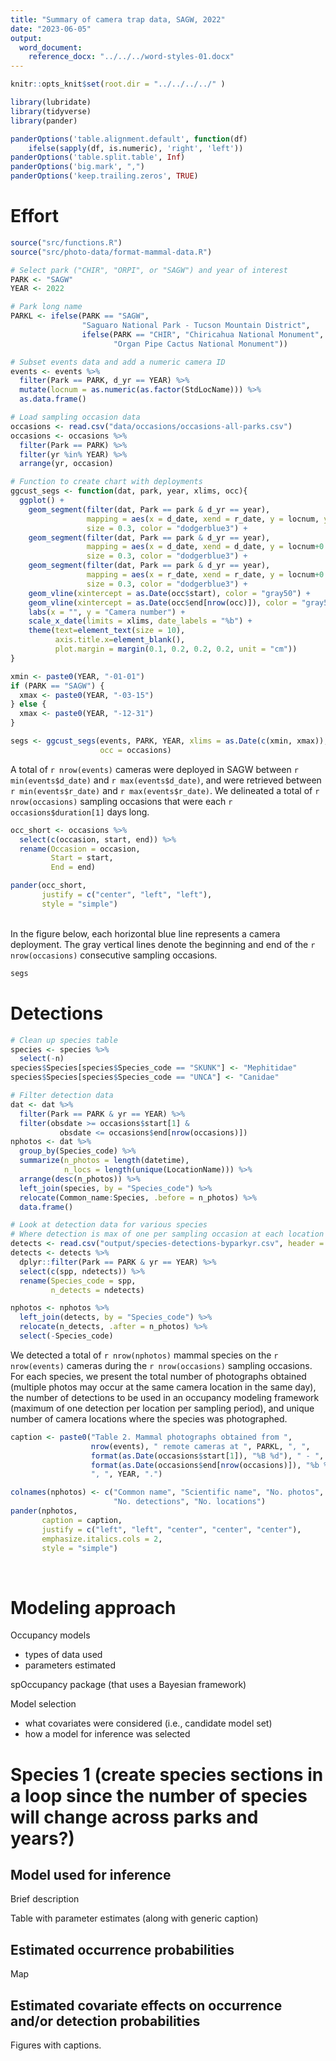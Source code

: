 ```yaml
---
title: "Summary of camera trap data, SAGW, 2022"
date: "2023-06-05"
output: 
  word_document:
    reference_docx: "../../../word-styles-01.docx"
---
```


```r
knitr::opts_knit$set(root.dir = "../../../../" )

library(lubridate)
library(tidyverse)
library(pander)

panderOptions('table.alignment.default', function(df)
    ifelse(sapply(df, is.numeric), 'right', 'left'))
panderOptions('table.split.table', Inf)
panderOptions('big.mark', ",")
panderOptions('keep.trailing.zeros', TRUE)

```

# Effort
```r
source("src/functions.R")
source("src/photo-data/format-mammal-data.R")

# Select park ("CHIR", "ORPI", or "SAGW") and year of interest 
PARK <- "SAGW"
YEAR <- 2022

# Park long name
PARKL <- ifelse(PARK == "SAGW", 
                "Saguaro National Park - Tucson Mountain District",
                ifelse(PARK == "CHIR", "Chiricahua National Monument",
                       "Organ Pipe Cactus National Monument"))

# Subset events data and add a numeric camera ID
events <- events %>%
  filter(Park == PARK, d_yr == YEAR) %>%
  mutate(locnum = as.numeric(as.factor(StdLocName))) %>%
  as.data.frame()

# Load sampling occasion data
occasions <- read.csv("data/occasions/occasions-all-parks.csv")
occasions <- occasions %>%
  filter(Park == PARK) %>%
  filter(yr %in% YEAR) %>%
  arrange(yr, occasion)

# Function to create chart with deployments
ggcust_segs <- function(dat, park, year, xlims, occ){
  ggplot() +
    geom_segment(filter(dat, Park == park & d_yr == year),
                 mapping = aes(x = d_date, xend = r_date, y = locnum, yend = locnum),
                 size = 0.3, color = "dodgerblue3") + 
    geom_segment(filter(dat, Park == park & d_yr == year),
                 mapping = aes(x = d_date, xend = d_date, y = locnum+0.4, yend = locnum-0.4),
                 size = 0.3, color = "dodgerblue3") + 
    geom_segment(filter(dat, Park == park & d_yr == year),
                 mapping = aes(x = r_date, xend = r_date, y = locnum+0.4, yend = locnum-0.4),
                 size = 0.3, color = "dodgerblue3") +
    geom_vline(xintercept = as.Date(occ$start), color = "gray50") + 
    geom_vline(xintercept = as.Date(occ$end[nrow(occ)]), color = "gray50") +
    labs(x = "", y = "Camera number") + 
    scale_x_date(limits = xlims, date_labels = "%b") +
    theme(text=element_text(size = 10),
          axis.title.x=element_blank(),
          plot.margin = margin(0.1, 0.2, 0.2, 0.2, unit = "cm"))
}

xmin <- paste0(YEAR, "-01-01")
if (PARK == "SAGW") {
  xmax <- paste0(YEAR, "-03-15")
} else {
  xmax <- paste0(YEAR, "-12-31")
}

segs <- ggcust_segs(events, PARK, YEAR, xlims = as.Date(c(xmin, xmax)),
                    occ = occasions)
```

A total of `r nrow(events)` cameras were deployed in SAGW between 
`r min(events$d_date)` and `r max(events$d_date)`, and were retrieved between 
`r min(events$r_date)` and `r max(events$r_date)`. We delineated a total of 
`r nrow(occasions)` sampling occasions that were each `r occasions$duration[1]` 
days long.\

```r
occ_short <- occasions %>% 
  select(c(occasion, start, end)) %>%
  rename(Occasion = occasion,
         Start = start,
         End = end)

pander(occ_short,
       justify = c("center", "left", "left"),
       style = "simple")

```

\
In the figure below, each horizontal blue line represents a camera deployment. 
The gray vertical lines denote the beginning and end of the `r nrow(occasions)`
consecutive sampling occasions.\

```r
segs
```

# Detections
```r

# Clean up species table
species <- species %>%
  select(-n)
species$Species[species$Species_code == "SKUNK"] <- "Mephitidae"
species$Species[species$Species_code == "UNCA"] <- "Canidae"

# Filter detection data
dat <- dat %>%
  filter(Park == PARK & yr == YEAR) %>%
  filter(obsdate >= occasions$start[1] & 
           obsdate <= occasions$end[nrow(occasions)])
nphotos <- dat %>%
  group_by(Species_code) %>%
  summarize(n_photos = length(datetime),
            n_locs = length(unique(LocationName))) %>%
  arrange(desc(n_photos)) %>%
  left_join(species, by = "Species_code") %>%
  relocate(Common_name:Species, .before = n_photos) %>%
  data.frame()

# Look at detection data for various species
# Where detection is max of one per sampling occasion at each location
detects <- read.csv("output/species-detections-byparkyr.csv", header = TRUE)
detects <- detects %>%
  dplyr::filter(Park == PARK & yr == YEAR) %>%
  select(c(spp, ndetects)) %>%
  rename(Species_code = spp,
         n_detects = ndetects)

nphotos <- nphotos %>%
  left_join(detects, by = "Species_code") %>%
  relocate(n_detects, .after = n_photos) %>%
  select(-Species_code)

```

We detected a total of `r nrow(nphotos)` mammal species on the `r nrow(events)`
cameras during the `r nrow(occasions)` sampling occasions. For each species, we 
present the total number of photographs obtained (multiple photos may occur at 
the same camera location in the same day), the number of detections to be used 
in an occupancy modeling framework (maximum of one detection per location per
sampling period), and unique number of camera locations where the species was
photographed.\

```r
caption <- paste0("Table 2. Mammal photographs obtained from ",
                  nrow(events), " remote cameras at ", PARKL, ", ", 
                  format(as.Date(occasions$start[1]), "%B %d"), " - ",
                  format(as.Date(occasions$end[nrow(occasions)]), "%b %d"),
                  ", ", YEAR, ".")

colnames(nphotos) <- c("Common name", "Scientific name", "No. photos",
                       "No. detections", "No. locations")
pander(nphotos, 
       caption = caption,
       justify = c("left", "left", "center", "center", "center"),
       emphasize.italics.cols = 2,
       style = "simple")

```
\

# Modeling approach

Occupancy models

- types of data used
- parameters estimated

spOccupancy package (that uses a Bayesian framework)

Model selection

- what covariates were considered (i.e., candidate model set)
- how a model for inference was selected

# Species 1 (create species sections in a loop since the number of species will change across parks and years?)

## Model used for inference

Brief description

Table with parameter estimates (along with generic caption)

## Estimated occurrence probabilities

Map

## Estimated covariate effects on occurrence and/or detection probabilities

Figures with captions.

